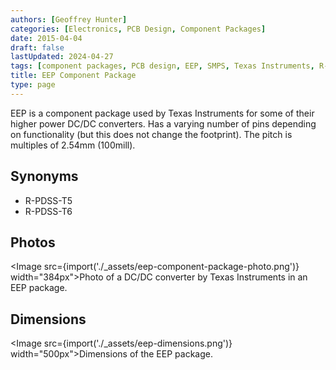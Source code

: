 ```yaml
---
authors: [Geoffrey Hunter]
categories: [Electronics, PCB Design, Component Packages]
date: 2015-04-04
draft: false
lastUpdated: 2024-04-27
tags: [component packages, PCB design, EEP, SMPS, Texas Instruments, R-PDSS-T5, R-PDSS-T6]
title: EEP Component Package
type: page
---
```



EEP is a component package used by Texas Instruments for some of their higher power DC/DC converters. Has a varying number of pins depending on functionality (but this does not change the footprint). The pitch is multiples of 2.54mm (100mill).

## Synonyms

* R-PDSS-T5
* R-PDSS-T6

## Photos

<Image src={import('./_assets/eep-component-package-photo.png')} width="384px">Photo of a DC/DC converter by Texas Instruments in an EEP package.</Image>

## Dimensions

<Image src={import('./_assets/eep-dimensions.png')} width="500px">Dimensions of the EEP package.</Image>

